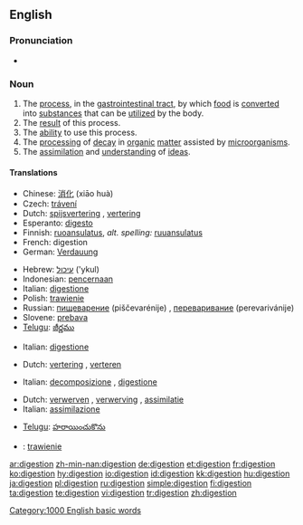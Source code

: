 {{also|digestión}}
==English==
{{wikipedia}}

===Pronunciation===
* {{audio|en-us-digestion.ogg|Audio (US)}}

===Noun===
{{en-noun|-}}

# The [[process]], in the [[gastrointestinal tract]], by which [[food]] is [[convert]]ed into [[substance]]s that can be [[utilize]]d by the body.
# The [[result]] of this process.
# The [[ability]] to use this process.
# The [[processing]] of [[decay]] in [[organic]] [[matter]] assisted by [[microorganism]]s.
# The [[assimilation]] and [[understanding]] of [[idea]]s.

====Translations====
{{trans-top|process in gastrointestinal tract}}
* Chinese: [[消化]] (xiāo huà)
* Czech: [[trávení]] {{n}}
* Dutch: [[spijsvertering]] {{f}}, [[vertering]] {{f}}
* Esperanto: [[digesto]]
* Finnish: [[ruoansulatus]], ''alt. spelling:'' [[ruuansulatus]]
* French: digestion {{f}}
* German: [[Verdauung]] {{f}}
{{trans-mid}}
* Hebrew: [[עיכול]] ('ykul) {{m}}
* Indonesian: [[pencernaan]]
* Italian: [[digestione]] {{f}}
* Polish: [[trawienie]] {{n}}
* Russian: [[пищеварение]] (piščevarénije) {{n}}, [[переваривание]] (perevarivánije) {{n}}
* Slovene: [[prebava]] {{f}}
* [[Telugu]]: [[జీర్ణము]]
{{trans-bottom}}

{{trans-top|result of this process}}
* Italian: [[digestione]] {{f}}
{{trans-mid}}
{{trans-bottom}}

{{trans-top|ability to use this process}}
{{trans-mid}}
{{trans-bottom}}

{{trans-top|processing of decay in organic matter assisted by microorganisms}}
* Dutch: [[vertering]] {{f}}, [[verteren]] {{n}}
{{trans-mid}}
* Italian: [[decomposizione]] {{f}}, [[digestione]] {{f}}
{{trans-bottom}}

{{trans-top|assimilation and understanding of ideas}}
* Dutch: [[verwerven]] {{n}}, [[verwerving]] {{f}}, [[assimilatie]] {{f}}
* Italian: [[assimilazione]] {{f}}
{{trans-mid}}
* [[Telugu]]: [[హరాయించుకొను]]
{{trans-bottom}}

{{checktrans-top}}
* {{ttbc|Polish}}: [[trawienie]] {{n}}
{{checktrans-bottom}}

[[Category:1000 English basic words]]

[[ar:digestion]]
[[zh-min-nan:digestion]]
[[de:digestion]]
[[et:digestion]]
[[fr:digestion]]
[[ko:digestion]]
[[hy:digestion]]
[[io:digestion]]
[[id:digestion]]
[[kk:digestion]]
[[hu:digestion]]
[[ja:digestion]]
[[pl:digestion]]
[[ru:digestion]]
[[simple:digestion]]
[[fi:digestion]]
[[ta:digestion]]
[[te:digestion]]
[[vi:digestion]]
[[tr:digestion]]
[[zh:digestion]]